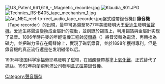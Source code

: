 {{Redirect2|錄音機|变形金刚角色|錄音機 (變形金剛)}}
{{Multiple issues|
{{unreferenced|time=2015-06-02T20:46:45+00:00}}
{{Expand language|1=en|time=2021-10-18T17:03:19+00:00}}
}}
[[File:US_Patent_661,619_-_Magnetic_recorder.jpg|thumb]]
[[File:Klaudia_801.JPG|thumb]]
[[File:Technics_RS-B405_tape_mechanism_1.jpg|thumb]]
[[File:An_NEC_reel-to-reel_audio_tape_recorder.jpg|thumb]]盤式磁帶錄音機]]
'''錄音機'''（Tape recorder）的出現，最早可追溯至1877年美國發明大王[[愛迪生|愛迪生]]發明[[留聲機|留聲機]]。爱迪生將聲波變換成金屬針的震動，並刻錄於錫箔上，利用錫箔與金屬針实现了录音。1896年時丹麥的年輕電機工程師[[波爾森|波爾森]]（{{tsl|en|Valdemar Poulsen|Valdemar Poulsen}}）將音波轉為電流，再轉換為磁力，並把磁力保存在鋼琴線上，實現了磁氣錄音，並於1898年獲得專利。但是錄音機的真正流行還是在发明磁带以后。

1935年德国科学家福勞耶瑪發明了磁带，在醋酸鹽帶基塗上[[氧化鐵|氧化鐵]]，正式替代了鋼絲。1962年荷蘭飛利浦公司發明盒式磁帶錄音機。

{{Music technology}}

[[Category:聲音儲存|Category:聲音儲存]]